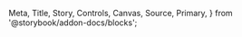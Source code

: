   Meta,
  Title,
  Story,
  Controls,
  Canvas,
  Source,
  Primary,
} from '@storybook/addon-docs/blocks';

<Meta of={ButtonStories} />

<Title />

The button component is a simple wrapper around the native HTML button element. It accepts the following props as well as the native HTML button element props.

## Usage

The button component should be used to trigger actions or events such as submitting a form or opening a modal.

<Canvas sourceState="shown" />
<Controls />

